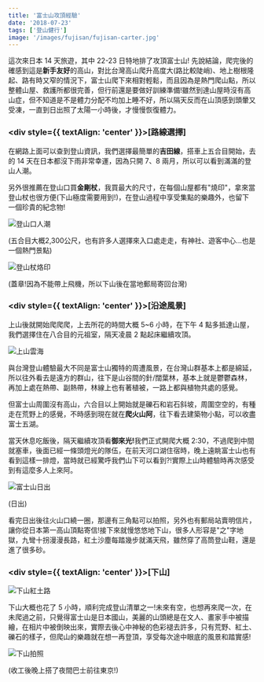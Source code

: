 ```yaml
---
title: '富士山攻頂經驗'
date: '2018-07-23'
tags: ['登山健行']
image: '/images/fujisan/fujisan-carter.jpg'
---
```


這次來日本 14 天旅遊，其中 22-23 日特地排了攻頂富士山!
先說結論，爬完後的確感到這是**新手友好**的高山，對比台灣高山爬升高度大(路比較陡峭)、地上樹根隆起、路有時又窄的情況下，富士山爬下來相對輕鬆，而且因為是熱門爬山點，所以整體山屋、救護所都很完善，但行前還是要做好訓練準備!雖然到達山屋時沒有高山症，但不知道是不是體力分配不均加上睡不好，所以隔天反而在山頂感到頭暈又受凍，一直到日出照了太陽一小時後，才慢慢恢復體力。

### <div style={{ textAlign: 'center' }}>[路線選擇]</div>

在網路上面可以查到登山資訊，我們選擇最簡單的**吉田線**，搭車上五合目開始，去的 14 天在日本都沒下雨非常幸運，因為只開 7、8 兩月，所以可以看到滿滿的登山人潮。

另外很推薦在登山口買<BlueText>**金剛杖**</BlueText>，我買最大的尺寸，在每個山屋都有"燒印"，拿來當登山杖也很方便(下山極度需要用到!)，在登山過程中享受集點的樂趣外，也留下一個珍貴的紀念物!

![登山口人潮](/images/fujisan/trailhead-crowd.jpg '登山口人潮')

<Caption>
  (五合目大概2,300公尺，也有許多人選擇來入口處走走，有神社、遊客中心...也是一個熱門景點)
</Caption>

![登山杖烙印](/images/fujisan/hiking-pole-printed.jpg '登山杖烙印')

<Caption>(蓋章!因為不能帶上飛機，所以下山後在當地郵局寄回台灣)</Caption>

### <div style={{ textAlign: 'center' }}>[沿途風景]</div>

上山後就開始爬爬爬，上去所花的時間大概 5~6 小時，在下午 4 點多抵達山屋，我們選擇住在八合目的元祖室，隔天凌晨 2 點起床繼續攻頂。

![上山雲海](/images/fujisan/uphill-​​clouds.jpg '上山雲海')

與台灣登山體驗最大不同是富士山獨特的周遭風景，在台灣山群基本上都是綿延，所以往外看去是遠方的群山，往下是山谷間的針/闊葉林，基本上就是鬱鬱森林，再加上處在熱帶、副熱帶，林線上也有著植被，一路上都與植物共處的感覺。

但富士山周圍沒有高山，六合目以上開始就是礫石和岩石斜坡，周圍空空的，有種走在荒野上的感覺，不時感到現在就在**爬火山阿**，往下看去建築物小點，可以收盡富士五湖。

當天休息吃飯後，隔天繼續攻頂看<BlueText>**御來光!**</BlueText>我們正式開爬大概 2:30，不過爬到中間就塞車，後面已經一條頭燈光的隊伍，在前天河口湖住宿時，晚上遠眺富士山也有看到這樣一排燈，當時就已經驚呼我們山下可以看到?!實際上山時體驗時再次感受到有這麼多人上來阿。

![富士山日出](/images/fujisan/fujisan-sunrise.jpg '富士山日出')

<Caption>(日出)</Caption>

看完日出後往火山口繞一圈，那邊有三角點可以拍照，另外也有郵局站賣明信片，讓你從日本第一高山頂點寄信!接下來就慢悠悠地下山，很多人形容是"之"字地獄，九彎十拐漫漫長路，紅土沙塵每踏幾步就滿天飛，雖然穿了高筒登山鞋，還是進了很多砂。

### <div style={{ textAlign: 'center' }}>[下山]</div>

![下山紅土路](/images/fujisan/downhill-red-dirt-road.jpg '下山紅土路')

下山大概也花了 5 小時，順利完成登山清單之一!未來有空，也想再來爬一次，在未爬過之前，只覺得富士山是日本國山，美麗的山頭總是在文人、畫家手中被描繪，在相片中被倒映出來，實際去後心中神秘的色彩褪去許多，只有荒野、紅土、礫石的樣子，但爬山的樂趣就在想一再登頂，享受每次途中眼底的風景和踏實感!

![下山拍照](/images/fujisan/finished-fujisan-hike.jpg '下山拍照')

<Caption>(收工後晚上搭了夜間巴士前往東京!)</Caption>

